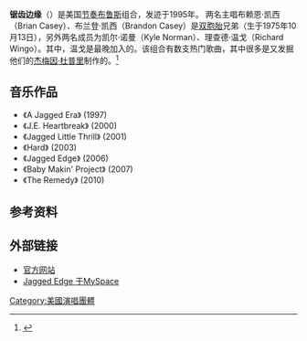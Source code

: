 {{Infobox musical artist
|Name = 锯齿边缘
|Img = Jagged - Edge .jpg
|Img_capt = 锯齿边缘于2017年
|Background = group_or_band
|Alias = J.E.
|Born = 
|Origin = [[美国|美国]][[佐治亚州|佐治亚州]][[亚特兰大|亚特兰大]]
|Instrument = 
|Genre = [[节奏布鲁斯|节奏布鲁斯]]、[[灵魂乐|灵魂乐]]、[[新杰克摇摆舞曲|新杰克摇摆舞曲]]
|Occupation(s) = 
|Years_active = 1995年至今
|Label = [[哥伦比亚唱片公司|哥伦比亚唱片公司]] <small>(1997–2006)</small><br>So So Def唱片公司<br>Island Urban音乐<br>Island唱片公司<br>[[Def_Jam唱片公司|Def Jam唱片公司]]<br><small>(2007–2009)</small><br>FIVE 81/Slip-n-Slide唱片公司 (2009至今)
|URL = [http://www.jaggededge.net 官网]
|Current_members = 布赖恩·凯西（Brian Casey）<br>布兰登·凯西（Brandon Casey）<br>凯尔·诺曼（Kyle Norman）<br>理查德·温戈（Richard Wingo）
|Past_members = 
}}

'''锯齿边缘'''（{{lang|en|Jagged Edge}}）是美国[[节奏布鲁斯|节奏布鲁斯]]组合，发迹于1995年。 两名主唱布赖恩·凯西（Brian Casey）、布兰登·凯西（Brandon Casey）是[[双胞胎|双胞胎]]兄弟（生于1975年10月13日），另外两名成员为凯尔·诺曼（Kyle Norman）、理查德·温戈（Richard Wingo）。其中，温戈是最晚加入的。该组合有数支热门歌曲，其中很多是又发掘他们的[[杰梅因·杜普里|杰梅因·杜普里]]制作的。<ref>{{cite web|url=http://www.mtv.com/music/artist/jagged_edge/artist.jhtml|title=Jagged Edge Profile|publisher=MTV}}</ref>

== 音乐作品 ==
*《A Jagged Era》 (1997)
*《J.E. Heartbreak》 (2000)
*《Jagged Little Thrill》 (2001)
*《Hard》 (2003)
*《Jagged Edge》 (2006)
*《Baby Makin' Project》 (2007)
*《The Remedy》 (2010)

== 参考资料 ==
{{Reflist}}

== 外部链接 ==
*[http://www.jaggededge.net 官方网站]
*[http://www.myspace.com/jaggededge Jagged Edge 于MySpace]

{{Authority control}}
{{DEFAULTSORT:Jagged Edge}}
[[Category:美國演唱團體|Category:美國演唱團體]]